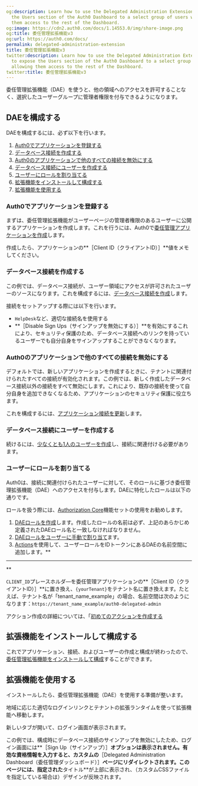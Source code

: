 ```yaml
---
og:description: Learn how to use the Delegated Administration Extension (DAE) to expose
  the Users section of the Auth0 Dashboard to a select group of users without allowing
  them access to the rest of the Dashboard.
og:image: https://cdn2.auth0.com/docs/1.14553.0/img/share-image.png
og:title: 委任管理拡張機能v3
og:url: https://auth0.com/docs/
permalink: delegated-administration-extension
title: 委任管理拡張機能v3
twitter:description: Learn how to use the Delegated Administration Extension (DAE)
  to expose the Users section of the Auth0 Dashboard to a select group of users without
  allowing them access to the rest of the Dashboard.
twitter:title: 委任管理拡張機能v3
---
```




委任管理拡張機能（DAE）を使うと、他の領域へのアクセスを許可することなく、選択したユーザーグループに管理者権限を付与できるようになります。

## DAEを構成する

DAEを構成するには、必ず以下を行います。

1. [Auth0でアプリケーションを登録する](#register-the-application-with-auth0)
2. [データベース接続を作成する](#create-a-database-connection)
3. [Auth0のアプリケーションで他のすべての接続を無効にする](#disable-all-other-connections-for-the-auth0-application)
4. [データベース接続にユーザーを作成する](#create-user-for-the-database-connection)
5. [ユーザーにロールを割り当てる](#assign-roles-to-users)
6. [拡張機能をインストールして構成する](#install-and-configure-the-extension)
7. [拡張機能を使用する](#use-the-extension)

### Auth0でアプリケーションを登録する

まずは、委任管理拡張機能がユーザーページの管理者権限のあるユーザーに公開するアプリケーションを作成します。これを行うには、Auth0で[委任管理アプリケーションを作成](/extensions/delegated-administration-extension/create-delegated-admin-applications)します。

作成したら、アプリケーションの**［Client ID（クライアントID）］**値をメモしてください。

### データベース接続を作成する

この例では、データベース接続が、ユーザー領域にアクセスが許可されたユーザーのソースになります。これを構成するには、[データベース接続を作成](/applications/set-up-database-connections)します。

接続をセットアップする際には以下を行います。

* `HelpDesk`など、適切な接続名を使用する
* **［Disable Sign Ups（サインアップを無効にする）］**を有効にするこれにより、セキュリティ保護のため、データベース接続へのリンクを持っているユーザーでも自分自身をサインアップすることができなくなります。

### Auth0のアプリケーションで他のすべての接続を無効にする

デフォルトでは、新しいアプリケーションを作成するときに、テナントに関連付けられたすべての接続が有効化されます。この例では、新しく作成したデータベース接続以外の接続をすべて無効にします。これにより、既存の接続を使って自分自身を追加できなくなるため、アプリケーションのセキュリティ保護に役立ちます。

これを構成するには、[アプリケーション接続を更新](/applications/update-application-connections)します。

### データベース接続にユーザーを作成する

続けるには、[少なくとも1人のユーザーを作成](/users/create-users)し、接続に関連付ける必要があります。

### ユーザーにロールを割り当てる





Auth0は、接続に関連付けられたユーザーに対して、そのロールに基づき委任管理拡張機能（DAE）へのアクセスを付与します。DAEに特化したロールは以下の通りです。



ロールを扱う際には、[Authorization Core](/rbac)機能セットの使用をお勧めします。

1. [DAEロールを作成](/rbac/roles/create-roles)します。作成したロールの名前は必ず、上記のあらかじめ定義されたDAEロール名と一致しなければなりません。
2. [DAEロールをユーザーに手動で割り当て](/rbac/rbac-users/assign-roles-to-users)ます。
3. [Actions](/actions)を使用して、ユーザーロールをIDトークンにあるDAEの名前空間に追加します。**
****
**

`CLIENT_ID`プレースホルダ―を委任管理アプリケーションの**［Client ID（クライアントID）］**に置き換え、`{yourTenant}`をテナント名に置き換えます。たとえば、テナント名が「tenant_name_example」の場合、名前空間は次のようになります：`https://tenant_name_example/auth0-delegated-admin`

アクション作成の詳細については、「[初めてのアクションを作成する](/actions/write-your-first-action)





## 拡張機能をインストールして構成する

これでアプリケーション、接続、およびユーザーの作成と構成が終わったので、[委任管理拡張機能をインストールして構成](/extensions/delegated-administration-extension/install-delegated-admin-extension)することができます。

## 拡張機能を使用する

インストールしたら、委任管理拡張機能（DAE）を使用する準備が整います。

地域に応じた適切なログインリンクとテナントの拡張ランタイムを使って拡張機能へ移動します。    



新しいタブが開いて、ログイン画面が表示されます。

この例では、構成時にデータベース接続のサインアップを無効にしたため、ログイン画面には**［Sign Up（サインアップ）］**オプションは表示されません。有効な資格情報を入力すると、カスタムの**［Delegated Administration Dashboard（委任管理ダッシュボード）］**ページにリダイレクトされます。このページには、指定された**タイトル**が上部に表示され、（カスタムCSSファイルを指定している場合は）デザインが反映されます。